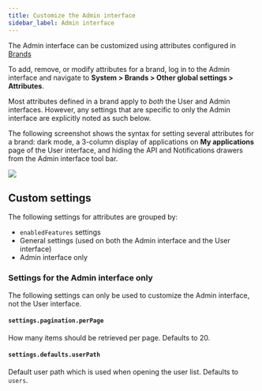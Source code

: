 ```yaml
---
title: Customize the Admin interface
sidebar_label: Admin interface
---
```


The Admin interface can be customized using attributes configured in [Brands](../../../sys-mgmt/brands.md)

To add, remove, or modify attributes for a brand, log in to the Admin interface and navigate to **System > Brands > Other global settings > Attributes**.

Most attributes defined in a brand apply to _both_ the User and Admin interfaces. However, any settings that are specific to only the Admin interface are explicitly noted as such below.

The following screenshot shows the syntax for setting several attributes for a brand: dark mode, a 3-column display of applications on **My applications** page of the User interface, and hiding the API and Notifications drawers from the Admin interface tool bar.

![](./admin-interface-attributes.png)

## Custom settings

The following settings for attributes are grouped by:

- `enabledFeatures` settings
- General settings (used on both the Admin interface and the User interface)
- Admin interface only


<Enabledfeatureslist />


<Generalattributes />

### Settings for the Admin interface only

The following settings can only be used to customize the Admin interface, not the User interface.

#### `settings.pagination.perPage`

How many items should be retrieved per page. Defaults to 20.

#### `settings.defaults.userPath`

Default user path which is used when opening the user list. Defaults to `users`.


<Global />
